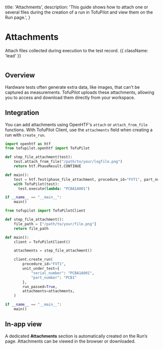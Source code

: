   title: 'Attachments',
  description:
    'This guide shows how to attach one or several files during the creation of a run in TofuPilot and view them on the Run page.',
}

# Attachments

Attach files collected during execution to the test record. {{ className: 'lead' }}

<Image src="/attachments-header.png" alt="" />

## Overview

Hardware tests often generate extra data, like images, that can't be captured as measurements. TofuPilot uploads these attachments, allowing you to access and download them directly from your workspace.

## Integration

You can add attachments using OpenHTF's `attach` or `attach_from_file` functions. With TofuPilot Client, use the `attachments` field when creating a run with `create_run`.

<CodeGroup>

```python {{ title: 'OpenHTF' }}
import openhtf as htf
from tofupilot.openhtf import TofuPilot

def step_file_attachment(test):
    test.attach_from_file("/path/to/your/logfile.png")
    return htf.PhaseResult.CONTINUE

def main():
    test = htf.Test(phase_file_attachment, procedure_id="FVT1", part_number="PCB1")
    with TofuPilot(test):
      test.execute(lambda: "PCBA1A001")

if __name__ == "__main__":
    main()
```

```python {{ title: 'Python' }}
from tofupilot import TofuPilotClient

def step_file_attachment():
    file_path = ["/path/to/your/file.png"]
    return file_path

def main():
    client = TofuPilotClient()

    attachments = step_file_attachment()

    client.create_run(
        procedure_id="FVT1",
        unit_under_test={
            "serial_number": "PCBA1A001",
            "part_number": "PCB1"
        },
        run_passed=True,
        attachments=attachments,
    )

if __name__ == "__main__":
    main()
```

</CodeGroup>

## In-app view

A dedicated **Attachments** section is automatically created on the Run’s page. Attachments can be viewed in the browser or downloaded.

<Image src="/attachments-page-run.png" alt="" />
